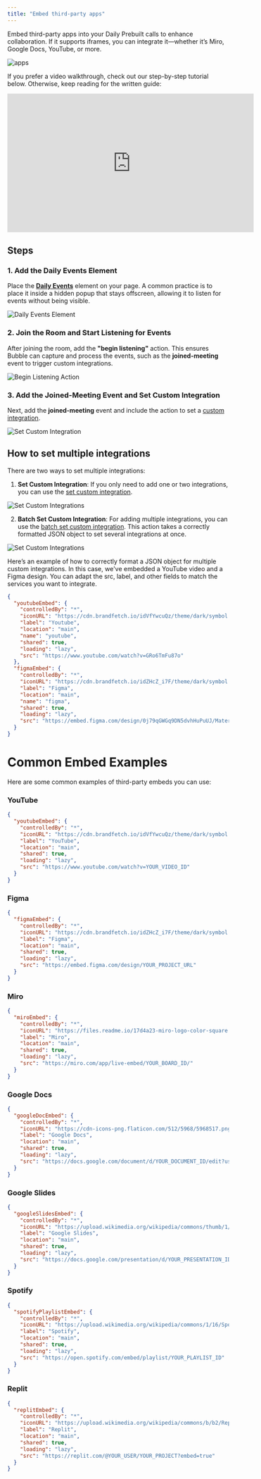 ```yaml
---
title: "Embed third-party apps"
---
```



<dailyPlusFlag feature="action" />

Embed third-party apps into your Daily Prebuilt calls to enhance collaboration. If it supports iframes, you can integrate it—whether it’s Miro, Google Docs, YouTube, or more.

![apps](https://res.cloudinary.com/dpfmaccxx/image/upload/v1727726808/gif-customapps_ntaqvo.gif)

If you prefer a video walkthrough, check out our step-by-step tutorial below. Otherwise, keep reading for the written guide:

<iframe
  width="560"
  height="315"
  src="https://www.youtube.com/embed/XUife1mLfSk?si=E9lV_6z6QbX8KAmb"
  title="YouTube video player"
  frameborder="0"
  allow="accelerometer; fullscreen; autoplay; clipboard-write; encrypted-media; gyroscope; picture-in-picture"
  allowfullscreen
></iframe>

## Steps

### 1. Add the Daily Events Element

Place the [**Daily Events**](/bubble/daily/plugin-reference/elements/daily-events) element on your page. A common practice is to place it inside a hidden popup that stays offscreen, allowing it to listen for events without being visible.

![Daily Events Element](https://res.cloudinary.com/dpfmaccxx/image/upload/v1727970931/1._daily_plus_events_zusmqt.png)

### 2. Join the Room and Start Listening for Events

After joining the room, add the **"begin listening"** action. This ensures Bubble can capture and process the events, such as the **joined-meeting** event to trigger custom integrations.

![Begin Listening Action](https://res.cloudinary.com/dpfmaccxx/image/upload/v1727970932/2._daily-plus-being-listiening_alf3lv.png)

### 3. Add the Joined-Meeting Event and Set Custom Integration

Next, add the **joined-meeting** event and include the action to set a [custom integration](/bubble/daily/plugin-reference/actions/set-custom-integration).

![Set Custom Integration](https://res.cloudinary.com/dpfmaccxx/image/upload/v1727726828/CleanShot_2024-09-30_at_14.28.03_2x_sswhfp.png)

## How to set multiple integrations

There are two ways to set multiple integrations:

1. **Set Custom Integration**: If you only need to add one or two integrations, you can use the [set custom integration](/bubble/daily/plugin-reference/actions/set-custom-integration).

![Set Custom Integrations](https://res.cloudinary.com/dpfmaccxx/image/upload/v1727727275/custom-integration-2_cfbvde.png)

2. **Batch Set Custom Integration**: For adding multiple integrations, you can use the [batch set custom integration](/bubble/daily/plugin-reference/actions/batch-set-custom-integrations). This action takes a correctly formatted JSON object to set several integrations at once.

![Set Custom Integrations](https://res.cloudinary.com/dpfmaccxx/image/upload/v1727727275/custom-integration-3_yng5xu.png)

Here’s an example of how to correctly format a JSON object for multiple custom integrations. In this case, we've embedded a YouTube video and a Figma design. You can adapt the src, label, and other fields to match the services you want to integrate.

```json
{
  "youtubeEmbed": {
    "controlledBy": "*",
    "iconURL": "https://cdn.brandfetch.io/idVfYwcuQz/theme/dark/symbol.svg?k=bfHSJFAPEG",
    "label": "Youtube",
    "location": "main",
    "name": "youtube",
    "shared": true,
    "loading": "lazy",
    "src": "https://www.youtube.com/watch?v=GRo6TmFu87o"
  },
  "figmaEmbed": {
    "controlledBy": "*",
    "iconURL": "https://cdn.brandfetch.io/idZHcZ_i7F/theme/dark/symbol.svg?k=bfHSJFAPEG",
    "label": "Figma",
    "location": "main",
    "name": "figma",
    "shared": true,
    "loading": "lazy",
    "src": "https://embed.figma.com/design/0j79qGWGq9DN5dvhHuPuUJ/Material-3-Design-Kit-(Community)?node-id=11-1833&embed-host=share"
  }
}
```

# Common Embed Examples

Here are some common examples of third-party embeds you can use:

### YouTube

```json
{
  "youtubeEmbed": {
    "controlledBy": "*",
    "iconURL": "https://cdn.brandfetch.io/idVfYwcuQz/theme/dark/symbol.svg?k=bfHSJFAPEG",
    "label": "YouTube",
    "location": "main",
    "shared": true,
    "loading": "lazy",
    "src": "https://www.youtube.com/watch?v=YOUR_VIDEO_ID"
  }
}
```

### Figma

```json
{
  "figmaEmbed": {
    "controlledBy": "*",
    "iconURL": "https://cdn.brandfetch.io/idZHcZ_i7F/theme/dark/symbol.svg?k=bfHSJFAPEG",
    "label": "Figma",
    "location": "main",
    "shared": true,
    "loading": "lazy",
    "src": "https://embed.figma.com/design/YOUR_PROJECT_URL"
  }
}
```

### Miro

```json
{
  "miroEmbed": {
    "controlledBy": "*",
    "iconURL": "https://files.readme.io/17d4a23-miro-logo-color-square.png",
    "label": "Miro",
    "location": "main",
    "shared": true,
    "loading": "lazy",
    "src": "https://miro.com/app/live-embed/YOUR_BOARD_ID/"
  }
}
```

### Google Docs

```json
{
  "googleDocEmbed": {
    "controlledBy": "*",
    "iconURL": "https://cdn-icons-png.flaticon.com/512/5968/5968517.png",
    "label": "Google Docs",
    "location": "main",
    "shared": true,
    "loading": "lazy",
    "src": "https://docs.google.com/document/d/YOUR_DOCUMENT_ID/edit?usp=sharing"
  }
}
```

### Google Slides

```json
{
  "googleSlidesEmbed": {
    "controlledBy": "*",
    "iconURL": "https://upload.wikimedia.org/wikipedia/commons/thumb/1/16/Google_Slides_2020_Logo.svg/440px-Google_Slides_2020_Logo.svg.png",
    "label": "Google Slides",
    "location": "main",
    "shared": true,
    "loading": "lazy",
    "src": "https://docs.google.com/presentation/d/YOUR_PRESENTATION_ID/edit?usp=sharing"
  }
}
```

### Spotify

```json
{
  "spotifyPlaylistEmbed": {
    "controlledBy": "*",
    "iconURL": "https://upload.wikimedia.org/wikipedia/commons/1/16/Spotify_logo_with_text.svg",
    "label": "Spotify",
    "location": "main",
    "shared": true,
    "loading": "lazy",
    "src": "https://open.spotify.com/embed/playlist/YOUR_PLAYLIST_ID"
  }
}
```

### Replit

```json
{
  "replitEmbed": {
    "controlledBy": "*",
    "iconURL": "https://upload.wikimedia.org/wikipedia/commons/b/b2/Repl.it_logo.svg",
    "label": "Replit",
    "location": "main",
    "shared": true,
    "loading": "lazy",
    "src": "https://replit.com/@YOUR_USER/YOUR_PROJECT?embed=true"
  }
}
```

<dailyBubbleFooter />
